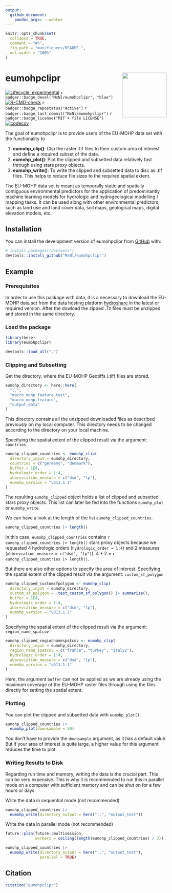 ```yaml
---
output: 
  github_document:
    pandoc_args: --webtex
---
```


<!-- README.md is generated from README.Rmd. Please edit that file -->

```r
knitr::opts_chunk$set(
  collapse = TRUE,
  comment = "#>",
  fig.path = "man/figures/README-",
  out.width = "100%"
)
```

# eumohpclipr <img src='man/figures/eumohpclipr_logo.png' align="right" height="139"/>

<!-- badges: start -->
[![Lifecycle: experimental](https://img.shields.io/badge/lifecycle-experimental-orange.svg)](https://lifecycle.r-lib.org/articles/stages.html#experimental)
`r badger::badge_devel("MxNl/eumohpclipr", "blue")`
[![R-CMD-check](https://github.com/MxNl/eumohpclipr/workflows/R-CMD-check/badge.svg)](https://github.com/MxNl/eumohpclipr/actions)
`r badger::badge_repostatus("Active")`
`r badger::badge_last_commit("MxNl/eumohpclipr")`
`r badger::badge_license("MIT + file LICENSE")`
[![codecov](https://codecov.io/gh/MxNl/eumohpclipr/branch/main/graph/badge.svg?token=YddhMy5Edd)](https://codecov.io/gh/MxNl/eumohpclipr)
<!-- `r badger::badge_dependencies()` -->
<!-- badges: end -->

The goal of eumohpclipr is to provide users of the EU-MOHP data set with the functionality to 

 1. **eumohp_clip()**: Clip the raster .tif files to their custom area of interest and define a required subset of the data.
 2. **eumohp_plot()**: Plot the clipped and subsetted data relatively fast through using stars proxy objects.
 3. **eumohp_write()**: To write the clipped and subsetted data to disc as .tif files. This helps to reduce file sizes to the required spatial extent.

The EU-MOHP data set is meant as temporally static and spatially contiguous environmental predictors for the application of predominantly machine learning models for hydrologic and hydrogeological modelling / mapping tasks. It can be used along with other environmental predictors, such as land use and land cover data, soil maps, geological maps, digital elevation models, etc.

## Installation

You can install the development version of eumohpclipr from [GitHub](https://github.com/) with:

``` r
# install.packages("devtools")
devtools::install_github("MxNl/eumohpclipr")
```

## Example

### Prerequisites

In order to use this package with data, it is a necessary to download the EU-MOHP data set from the data hosting platform [hydroshare](https://www.hydroshare.org/) in the latest or required version. After the dowload the zipped .7z files must be unzipped and stored in the same directory.

### Load the package

```r
library(here)
library(eumohpclipr)
```
```r
devtools::load_all(".")
```

### Clipping and Subsetting

Get the directory, where the EU-MOHP Geotiffs (.tif) files are stored.
```r
eumohp_directory <- here::here(
  "..",
  "macro_mohp_feature_test",
  "macro_mohp_feature",
  "output_data"
)
```
This directory contains all the unzipped downloaded files as described previously on my local computer. This directory needs to be changed according to the directory on your local machine. 

Specifying the spatial extent of the clipped result via the argument: `countries`
```r
eumohp_clipped_countries <- eumohp_clip(
  directory_input = eumohp_directory,
  countries = c("germany", "denmark"),
  buffer = 1E4,
  hydrologic_order = 1:4,
  abbreviation_measure = c("dsd", "lp"),
  eumohp_version = "v013.1.1"
)
```
The resulting `eumohp_clipped` object holds a list of clipped and subsetted stars proxy objects. This list can later be fed into the functions `eumohp_plot` or `eumohp_write`.

We can have a look at the length of the list `eumohp_clipped_countries`.
```r
eumohp_clipped_countries |> length()
```
In this case, `eumohp_clipped_countries` contains `r eumohp_clipped_countries |> length()` stars proxy objects because we requested 4 hydrologic orders (`hydrologic_order = 1:4`) and 2 measures (`abbreviation_measure = c("dsd", "lp")`). 4 * 2 = `r eumohp_clipped_countries |> length()`.

But there are also other options to specify the area of interest.
Specifying the spatial extent of the clipped result via the argument: `custom_sf_polygon`
```r
eumohp_clipped_customsfpolygon <- eumohp_clip(
  directory_input = eumohp_directory,
  custom_sf_polygon = .test_custom_sf_polygon() |> summarise(),
  buffer = 1E4,
  hydrologic_order = 1:4,
  abbreviation_measure = c("dsd", "lp"),
  eumohp_version = "v013.1.1"
)
```

Specifying the spatial extent of the clipped result via the argument: `region_name_spatcov`
```r
eumohp_clipped_regionnamespatcov <- eumohp_clip(
  directory_input = eumohp_directory,
  region_name_spatcov = c("france", "turkey", "italy2"),
  hydrologic_order = 1:4,
  abbreviation_measure = c("dsd", "lp"),
  eumohp_version = "v013.1.1"
)
```
Here, the argument `buffer` can not be applied as we are already using the maximum coverage of the EU-MOHP raster files through using the files directly for setting the spatial extent.

### Plotting

You can plot the clipped and subsetted data with `eumohp_plot()`.
```r
eumohp_clipped_countries |> 
  eumohp_plot(downsample = 50)
```
You don't have to provide the `downsample` argument, as it has a default value. But if your area of interest is quite large, a higher value for this argument reduces the time to plot.

### Writing Results to Disk

Regarding run time and memory, writing the data is the crucial part. This can be very expensive. This is why it is recommended to run this in parallel mode on a computer with sufficient memory and can be shut on for a few hours or days.

Write the data in sequential mode (not recommended)
```r
eumohp_clipped_countries |>
  eumohp_write(directory_output = here("..", "output_test"))
```

Write the data in parallel mode (not recommended)
```r
future::plan(future::multisession, 
             workers = ceiling(length(eumohp_clipped_countries) / 3))

eumohp_clipped_countries |>
  eumohp_write(directory_output = here("..", "output_test"),
               parallel = TRUE)
```

## Citation

```r
citation("eumohpclipr")
```
